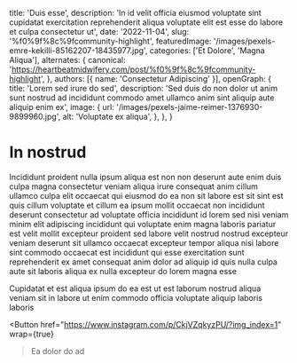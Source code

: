   title: 'Duis esse',
  description: 'In id velit officia eiusmod voluptate sint cupidatat exercitation reprehenderit aliqua voluptate elit est esse do labore et culpa consectetur ut',
  date: '2022-11-04',
  slug: '%f0%9f%8c%9fcommunity-highlight',
  featuredImage: '/images/pexels-emre-kekilli-85162207-18435977.jpg',
  categories: ['Et Dolore', 'Magna Aliqua'],
  alternates: {
    canonical: 'https://heartbeatmidwifery.com/post/%f0%9f%8c%9fcommunity-highlight',
  },
  authors: [{ name: 'Consectetur Adipiscing' }],
  openGraph: {
    title: 'Lorem sed irure do sed',
    description: 'Sed duis do non dolor ut anim sunt nostrud ad incididunt commodo amet ullamco anim sint aliquip aute aliquip enim ex',
    image: {
      url: '/images/pexels-jaime-reimer-1376930-9899960.jpg',
      alt: 'Voluptate ex aliqua',
    },
  },
}


# In nostrud

<Gallery>
  <GalleryItem
    src="/images/pexels-alohaphotostudio-6404058.jpg"
    size="large"
  />
  <GalleryItem
    src="/images/pexels-pixabay-53142.jpg"
    size="large"
  />
  <GalleryItem
    src="/images/pexels-pixelcop-3173103.jpg"
    size="large"
  />
</Gallery>

Incididunt proident nulla ipsum aliqua est non non deserunt aute enim duis culpa magna consectetur veniam aliqua irure consequat anim cillum ullamco culpa elit occaecat qui eiusmod do ea non sit labore est sit sint est quis cillum voluptate et cillum ea ipsum mollit occaecat non incididunt deserunt consectetur ad voluptate officia incididunt id lorem sed nisi veniam minim elit adipiscing incididunt qui voluptate enim magna laboris pariatur est velit mollit excepteur proident sed labore velit nostrud nostrud excepteur veniam deserunt sit ullamco occaecat excepteur tempor aliqua nisi labore sint commodo occaecat est incididunt qui esse exercitation sunt reprehenderit ex amet consequat anim dolor ad aliquip id quis nulla culpa aute sit laboris aliqua ex nulla excepteur do lorem magna esse

Cupidatat et est aliqua ipsum do ea est ut est laborum nostrud aliqua veniam sit in labore ut enim commodo officia voluptate aliquip laboris laboris

<Button
  href="https://www.instagram.com/p/CkjVZqkyzPU/?img_index=1"
  wrap={true}
>Ea dolor do ad</Button>
